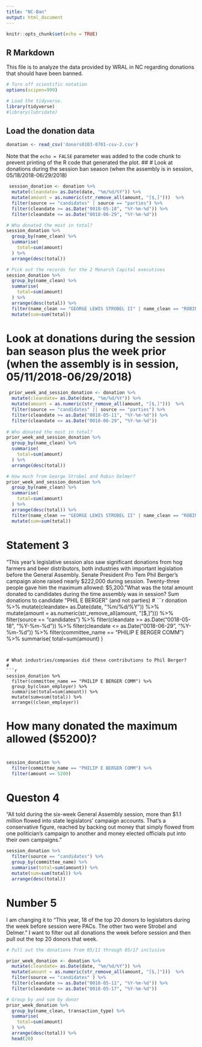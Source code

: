 ```yaml
---
title: "NC-Ban"
output: html_document
---
```


```r
knitr::opts_chunk$set(echo = TRUE)
```

## R Markdown

This file is to analyze the data provided by WRAL in NC regarding donations that should have been banned.

```r
# Turn off scientific notation
options(scipen=999)

# Load the tidyverse.
library(tidyverse)
#library(lubridate)
```

## Load the donation data


```r
donation <- read_csv('donors0103-0701-csv-2.csv')
```

Note that the `echo = FALSE` parameter was added to the code chunk to prevent printing of the R code that generated the plot.
##
# Look at donations during the session ban season (when the assembly is in session, 05/18/2018-06/29/2018)

```r
 session_donation <- donation %>%
  mutate(cleandate= as.Date(date, "%m/%d/%Y")) %>%
  mutate(amount = as.numeric(str_remove_all(amount, "[$,]")))  %>%
  filter(source == "candidates" | source == "parties") %>%
  filter(cleandate >= as.Date("0018-05-18", "%Y-%m-%d")) %>%
  filter(cleandate <= as.Date("0018-06-29", "%Y-%m-%d"))

# Who donated the most in total?
session_donation %>%
  group_by(name_clean) %>%
  summarise(
    total=sum(amount)
  ) %>%
  arrange(desc(total))

# Pick out the records for the 2 Monarch Capital executives
session_donation %>%
  group_by(name_clean) %>%
  summarise(
    total=sum(amount)
  ) %>%
  arrange(desc(total)) %>%
  filter(name_clean == "GEORGE LEWIS STROBEL II" | name_clean == "ROBIN E DELMER") %>%
  mutate(sum=sum(total))


```
# Look at donations during the session ban season plus the week prior (when the assembly is in session, 05/11/2018-06/29/2018)

```r
 prior_week_and_session_donation <- donation %>%
  mutate(cleandate= as.Date(date, "%m/%d/%Y")) %>%
  mutate(amount = as.numeric(str_remove_all(amount, "[$,]")))  %>%
  filter(source == "candidates" || source == "parties") %>%
  filter(cleandate >= as.Date("0018-05-11", "%Y-%m-%d")) %>%
  filter(cleandate <= as.Date("0018-06-29", "%Y-%m-%d"))
 
# Who donated the most in total?
prior_week_and_session_donation %>%
  group_by(name_clean) %>%
  summarise(
    total=sum(amount)
  ) %>%
  arrange(desc(total))

# How much from George Strobel and Robin Delmer?
prior_week_and_session_donation %>%
  group_by(name_clean) %>%
  summarise(
    total=sum(amount)
  ) %>%
  arrange(desc(total)) %>%
  filter(name_clean == "GEORGE LEWIS STROBEL II" | name_clean == "ROBIN E DELMER")%>%
  mutate(sum=sum(total))
```
#
# Statement 3
“This year's legislative session also saw significant donations from hog farmers and beer distributors, both industries with important legislation before the General Assembly. Senate President Pro Tem  Phil Berger's campaign alone raised nearly $222,000 during session. Twenty-three people gave him the maximum allowed: $5,200.”What was the total amount donated to candidates during the time assembly was in session?
Sum donations to candidate "PHIL E BERGER" (and not parties)
#
```r
donation %>%
  mutate(cleandate= as.Date(date, "%m/%d/%Y")) %>%
  mutate(amount = as.numeric(str_remove_all(amount, "[$,]")))  %>%
  filter(source == "candidates") %>%
  filter(cleandate >= as.Date("0018-05-18", "%Y-%m-%d")) %>%
  filter(cleandate <= as.Date("0018-06-29", "%Y-%m-%d")) %>%
  filter(committee_name == "PHILIP E BERGER COMM") %>%
  summarise(
    total=sum(amount)
  )

```


# What industries/companies did these contributions to Phil Berger?
#
```r
session_donation %>%
  filter(committee_name == "PHILIP E BERGER COMM") %>%
  group_by(clean_employer) %>%
  summarise(total=sum(amount)) %>%
  mutate(sum=sum(total)) %>%
  arrange((clean_employer))
```
# How many donated the maximum allowed ($5200)?
#
```r
session_donation %>%
  filter(committee_name == "PHILIP E BERGER COMM") %>%
  filter(amount == 5200)
```
# Queston 4
“All told during the six-week General Assembly session, more than $1.1 million flowed into state legislators' campaign accounts. That's a conservative figure, reached by backing out money that simply flowed from one politician's campaign to another and money elected officials put into their own campaigns.”

```r


session_donation %>%
  filter(source == "candidates") %>%
  group_by(committee_name) %>%
  summarise(total=sum(amount)) %>%
  mutate(sum=sum(total)) %>%
  arrange(desc(total))
```
# Number 5
I am changing it to 
"This year, 18 of the top 20 donors to legislators during the week before session were PACs. The other two were Strobel and Delmer."
I want to filter out all donations the week before session and then pull out the top 20 donors that week.

```r
# Pull out the donations from 05/11 through 05/17 inclusive

prior_week_donation <- donation %>%
  mutate(cleandate= as.Date(date, "%m/%d/%Y")) %>%
  mutate(amount = as.numeric(str_remove_all(amount, "[$,]")))  %>%
  filter(source == "candidates" ) %>%
  filter(cleandate >= as.Date("0018-05-11", "%Y-%m-%d")) %>%
  filter(cleandate <= as.Date("0018-05-17", "%Y-%m-%d"))

# Group by and sum by donor
prior_week_donation %>%
  group_by(name_clean, transaction_type) %>%
  summarise(
    total=sum(amount)
  ) %>%
  arrange(desc(total)) %>%
  head(20)
```
